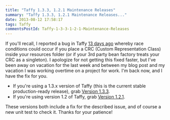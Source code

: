 ```yaml
---
title: "Taffy 1.3.3, 1.2.1 Maintenance Releases"
summary: "Taffy 1.3.3, 1.2.1 Maintenance Releases..."
date: 2013-08-12 17:58:17
tags: Taffy
commentsPostId: Taffy-1-3-3-1-2-1-Maintenance-Releases
---
```


If you'll recall, I reported a bug in Taffy [13 days ago](http://fusiongrokker.com/post/taffy-bug-warning-danger-when-managing-custom-representation-class-in-a-bean-factory) whereby race conditions could occur if you place a CRC (Custom Representation Class) inside your resources folder (or if your 3rd party bean factory treats your CRC as a singleton). I apologize for not getting this fixed faster, but I've been away on vacation for the last week and between my blog post and my vacation I was working overtime on a project for work. I'm back now, and I have the fix for you.

 * If you're using a 1.3.x version of Taffy (this is the current stable production-ready release), grab [Version 1.3.3](https://github.com/atuttle/Taffy/releases/tag/v1.3.3).
 * If you're using version 1.2 of Taffy, grab [Version 1.2.1](https://github.com/atuttle/Taffy/releases/tag/v1.2.1).

These versions both include a fix for the described issue, and of course a new unit test to check it. Thanks for your patience!